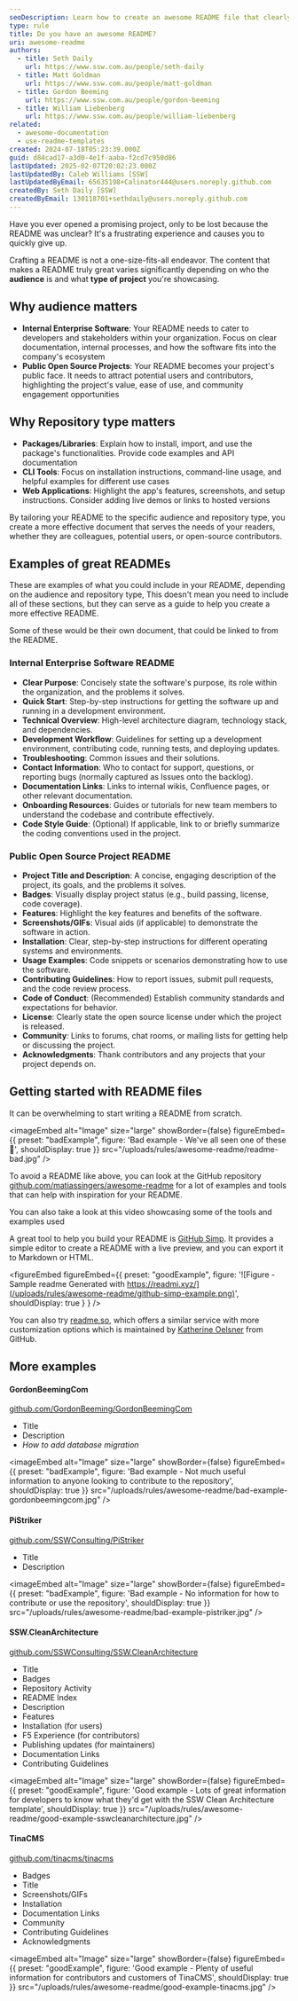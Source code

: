```yaml
---
seoDescription: Learn how to create an awesome README file that clearly communicates your project's purpose, setup instructions, and usage guidelines.
type: rule
title: Do you have an awesome README?
uri: awesome-readme
authors:
  - title: Seth Daily
    url: https://www.ssw.com.au/people/seth-daily
  - title: Matt Goldman
    url: https://www.ssw.com.au/people/matt-goldman
  - title: Gordon Beeming
    url: https://www.ssw.com.au/people/gordon-beeming
  - title: William Liebenberg
    url: https://www.ssw.com.au/people/william-liebenberg
related:
  - awesome-documentation
  - use-readme-templates
created: 2024-07-18T05:23:39.000Z
guid: d84cad17-a3d0-4e1f-aaba-f2cd7c950d86
lastUpdated: 2025-02-07T20:02:23.000Z
lastUpdatedBy: Caleb Williams [SSW]
lastUpdatedByEmail: 65635198+Calinator444@users.noreply.github.com
createdBy: Seth Daily [SSW]
createdByEmail: 130118701+sethdaily@users.noreply.github.com
---
```


Have you ever opened a promising project, only to be lost because the README was unclear? It's a frustrating experience and causes you to quickly give up.

Crafting a README is not a one-size-fits-all endeavor. The content that makes a README truly great varies significantly depending on who the **audience** is and what **type of project** you're showcasing.
## Why audience matters

- **Internal Enterprise Software**: Your README needs to cater to developers and stakeholders within your organization. Focus on clear documentation, internal processes, and how the software fits into the company's ecosystem
- **Public Open Source Projects**: Your README becomes your project's public face. It needs to attract potential users and contributors, highlighting the project's value, ease of use, and community engagement opportunities

## Why Repository type matters

- **Packages/Libraries**: Explain how to install, import, and use the package's functionalities. Provide code examples and API documentation
- **CLI Tools**: Focus on installation instructions, command-line usage, and helpful examples for different use cases
- **Web Applications**: Highlight the app's features, screenshots, and setup instructions. Consider adding live demos or links to hosted versions

By tailoring your README to the specific audience and repository type, you create a more effective document that serves the needs of your readers, whether they are colleagues, potential users, or open-source contributors.

## Examples of great READMEs

These are examples of what you could include in your README, depending on the audience and repository type, This doesn't mean you need to include all of these sections, but they can serve as a guide to help you create a more effective README.

Some of these would be their own document, that could be linked to from the README.

### Internal Enterprise Software README

- **Clear Purpose**: Concisely state the software's purpose, its role within the organization, and the problems it solves.
- **Quick Start**: Step-by-step instructions for getting the software up and running in a development environment.
- **Technical Overview**: High-level architecture diagram, technology stack, and dependencies.
- **Development Workflow**: Guidelines for setting up a development environment, contributing code, running tests, and deploying updates.
- **Troubleshooting**: Common issues and their solutions.
- **Contact Information**: Who to contact for support, questions, or reporting bugs (normally captured as Issues onto the backlog).
- **Documentation Links**: Links to internal wikis, Confluence pages, or other relevant documentation.
- **Onboarding Resources**: Guides or tutorials for new team members to understand the codebase and contribute effectively.
- **Code Style Guide**: (Optional) If applicable, link to or briefly summarize the coding conventions used in the project.

### Public Open Source Project README

- **Project Title and Description**: A concise, engaging description of the project, its goals, and the problems it solves.
- **Badges**: Visually display project status (e.g., build passing, license, code coverage).
- **Features**: Highlight the key features and benefits of the software.
- **Screenshots/GIFs**: Visual aids (if applicable) to demonstrate the software in action.
- **Installation**: Clear, step-by-step instructions for different operating systems and environments.
- **Usage Examples**: Code snippets or scenarios demonstrating how to use the software.
- **Contributing Guidelines**: How to report issues, submit pull requests, and the code review process.
- **Code of Conduct**: (Recommended) Establish community standards and expectations for behavior.
- **License**: Clearly state the open source license under which the project is released.
- **Community**: Links to forums, chat rooms, or mailing lists for getting help or discussing the project.
- **Acknowledgments**: Thank contributors and any projects that your project depends on.

## Getting started with README files

It can be overwhelming to start writing a README from scratch.

<imageEmbed
  alt="Image"
  size="large"
  showBorder={false}
  figureEmbed={{
    preset: "badExample",
    figure: 'Bad example - We\'ve all seen one of these 🤮',
    shouldDisplay: true
  }}
  src="/uploads/rules/awesome-readme/readme-bad.jpg"
/>

To avoid a README like above, you can look at the GitHub repository [github.com/matiassingers/awesome-readme](https://github.com/matiassingers/awesome-readme) for a lot of examples and tools that can help with inspiration for your README.

You can also take a look at this video showcasing some of the tools and examples used

<youtubeEmbed url="https://www.youtube.com/watch?v=a8CwpGARAsQ" description="Video: How To Create Beautiful and Useful ReadMe Documents For GitHub (7 min)" />

A great tool to help you build your README is [GitHub Simp](https://readmi.xyz/). It provides a simple editor to create a README with a live preview, and you can export it to Markdown or HTML.

<figureEmbed figureEmbed={{
  preset: "goodExample",
  figure: '![Figure - Sample readme Generated with https://readmi.xyz/](/uploads/rules/awesome-readme/github-simp-example.png)',
  shouldDisplay: true
} } />


You can also try [readme.so](https://readme.so/), which offers a similar service with more customization options which is maintained by [Katherine Oelsner](https://github.com/octokatherine) from GitHub.

## More examples

#### GordonBeemingCom

[github.com/GordonBeeming/GordonBeemingCom](https://github.com/GordonBeeming/GordonBeemingCom)

- Title
- Description
- _How to add database migration_

<imageEmbed
  alt="Image"
  size="large"
  showBorder={false}
  figureEmbed={{
    preset: "badExample",
    figure: 'Bad example - Not much useful information to anyone looking to contribute to the repository',
    shouldDisplay: true
  }}
  src="/uploads/rules/awesome-readme/bad-example-gordonbeemingcom.jpg"
/>


#### PiStriker

[github.com/SSWConsulting/PiStriker](https://github.com/SSWConsulting/PiStriker)

- Title
- Description


<imageEmbed
  alt="Image"
  size="large"
  showBorder={false}
  figureEmbed={{
    preset: "badExample",
    figure: 'Bad example - No information for how to contribute or use the repository',
    shouldDisplay: true
  }}
  src="/uploads/rules/awesome-readme/bad-example-pistriker.jpg"
/>


#### SSW.CleanArchitecture

[github.com/SSWConsulting/SSW.CleanArchitecture](https://github.com/SSWConsulting/SSW.CleanArchitecture)

- Title
- Badges
- Repository Activity
- README Index
- Description
- Features
- Installation (for users)
- F5 Experience (for contributors)
- Publishing updates (for maintainers)
- Documentation Links
- Contributing Guidelines


<imageEmbed
  alt="Image"
  size="large"
  showBorder={false}
  figureEmbed={{
    preset: "goodExample",
    figure: 'Good example - Lots of great information for developers to know what they\'d get with the SSW Clean Architecture template',
    shouldDisplay: true
  }}
  src="/uploads/rules/awesome-readme/good-example-sswcleanarchitecture.jpg"
/>


#### TinaCMS

[github.com/tinacms/tinacms](https://github.com/tinacms/tinacms)

- Badges
- Title
- Screenshots/GIFs
- Installation
- Documentation Links
- Community
- Contributing Guidelines
- Acknowledgments

<imageEmbed
  alt="Image"
  size="large"
  showBorder={false}
  figureEmbed={{
    preset: "goodExample",
    figure: 'Good example - Plenty of useful information for contributors and customers of TinaCMS',
    shouldDisplay: true
  }}
  src="/uploads/rules/awesome-readme/good-example-tinacms.jpg"
/>
